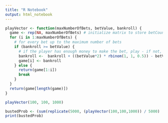 ```yaml
---
title: "R Notebook"
output: html_notebook
---
```



```r

playVector <- function(maxNumberOfBets, betValue, bankroll) {
  game <- rep(NA, maxNumberOfBets) # initialize matrix to store betCount and bankroll final variables in case the user would like   both variables outputted (specifying anything other than "bankroll" or "bet count" as the argument)
  for (i in 1:maxNumberOfBets) {
    # for every bet up to the maximum number of bets
    if (bankroll >= betValue) {
      # if the player has enough money to make the bet, play - if not, break.
      bankroll <-  bankroll + ((betValue*2) * rbinom(1, 1, 0.5)) - betValue
      game[i] <- bankroll
    } else {
      return(game[1:i])
      break
    }
  }
  return(game[length(game)])
}

playVector(100, 100, 1000)

bustedProb <- (sum(replicate(5000, (playVector(100,100,1000)) / 5000)
print(bustedProb)
```

```r

```

